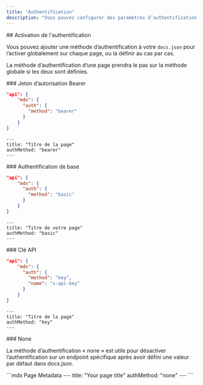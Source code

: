 ```yaml
---
title: "Authentification"
description: "Vous pouvez configurer des paramètres d’authentification pour permettre aux utilisateurs d’utiliser leurs clés API réelles."
---
```


<div id="enabling-authentication">
  ## Activation de l'authentification
</div>

Vous pouvez ajouter une méthode d’authentification à votre `docs.json` pour l’activer globalement sur chaque page, ou la définir au cas par cas.

La méthode d’authentification d’une page prendra le pas sur la méthode globale si les deux sont définies.

<div id="bearer-token">
  ### Jeton d’autorisation Bearer
</div>

<CodeGroup>

```json docs.json
"api": {
    "mdx": {
      "auth": {
        "method": "bearer"
      }
    }
}
```

```mdx Page Metadata
---
title: "Titre de la page"
authMethod: "bearer"
---
```

</CodeGroup>

<div id="basic-authentication">
  ### Authentification de base
</div>

<CodeGroup>

```json docs.json
"api": {
    "mdx": {
      "auth": {
        "method": "basic"
      }
    }
}
```

```mdx Page Metadata
---
title: "Titre de votre page"
authMethod: "basic"
---
```

</CodeGroup>

<div id="api-key">
  ### Clé API
</div>

<CodeGroup>

```json docs.json
"api": {
    "mdx": {
      "auth": {
        "method": "key",
        "name": "x-api-key"
      }
    }
}
```

```mdx Métadonnées de la page
---
title: "Titre de la page"
authMethod: "key"
---
```

</CodeGroup>

<div id="none">
  ### None
</div>

La méthode d’authentification « none » est utile pour désactiver l’authentification sur un endpoint spécifique après avoir défini une valeur par défaut dans docs.json.

<CodeGroup>
```mdx Page Metadata
---
title: "Your page title"
authMethod: "none"
---
```
</CodeGroup>